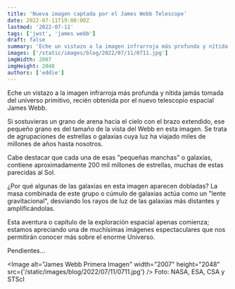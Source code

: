 ```yaml
---
title: 'Nueva imagen captada por el James Webb Telescope'
date: 2022-07-11T19:00:00Z
lastmod: '2022-07-11'
tags: ['jwst', 'james webb']
draft: false
summary: 'Eche un vistazo a la imagen infrarroja más profunda y nítida jamás tomada del universo primitivo, recién obtenida por el nuevo telescopio espacial James Webb.'
images: ['/static/images/blog/2022/07/11/0711.jpg']
imgWidth: 2007
imgHeight: 2048
authors: ['eddie']
---
```


Eche un vistazo a la imagen infrarroja más profunda y nítida jamás tomada del universo primitivo, recién obtenida por el nuevo telescopio espacial James Webb.

Si sostuvieras un grano de arena hacia el cielo con el brazo extendido, ese pequeño grano es del tamaño de la vista del Webb en esta imagen. Se trata de agrupaciones de estrellas o galaxias cuya luz ha viajado miles de millones de años hasta nosotros.

Cabe destacar que cada una de esas "pequeñas manchas" o galaxias, contiene aproximadamente 200 mil millones de estrellas, muchas de estas parecidas al Sol.

¿Por qué algunas de las galaxias en esta imagen aparecen dobladas? La masa combinada de este grupo o cúmulo de galaxias actúa como un "lente gravitacional", desviando los rayos de luz de las galaxias más distantes y amplificándolas.

Esta aventura o capítulo de la exploración espacial apenas comienza; estamos apreciando una de muchísimas imágenes espectaculares que nos permitirán conocer más sobre el enorme Universo.

Pendientes...

<Image
  alt="James Webb Primera Imagen"
  width="2007"
  height="2048"
  src={'/static/images/blog/2022/07/11/0711.jpg'}
/>
<ImageCaption>Foto: NASA, ESA, CSA y STScI</ImageCaption>
